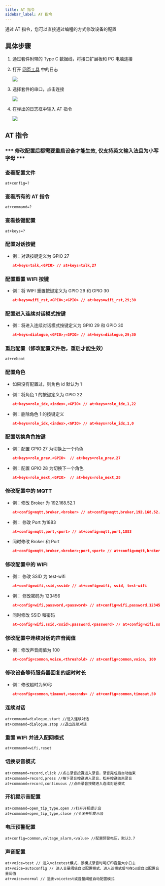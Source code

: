 ```yaml
---
title: AT 指令
sidebar_label: AT 指令
---
```

通过 AT 指令，您可以直接通过编程的方式修改设备的配置
## 具体步骤

1. 通过套件附带的 Type C 数据线，将接口扩展板和 PC 电脑连接
2. 打开 [网页工具](https://tool.folotoy.com/index) 中的日志

    <img src="https://user-images.githubusercontent.com/41461127/281996998-de76550b-5701-40dd-a115-38988f78a1c8.png" />

3. 选择套件的串口，点击连接

    <img src="https://user-images.githubusercontent.com/69997928/284497170-75123ed9-5d84-42a2-989e-440ad5f95441.jpeg" />

4. 在弹出的日志框中输入 AT 指令

    <img src="https://user-images.githubusercontent.com/69997928/284499336-8dec6867-3410-4fe1-a706-e955f7ef202c.png" />

## AT 指令
### *** 修改配置后都需要重启设备才能生效, 仅支持英文输入法且为小写字母 ***

### 查看配置文件

    at+config=?

### 查看所有的 AT 指令

    at+command=?

### 查看按键配置

    at+keys=?

### 配置对话按键

  - 例：对话按键定义为 GPIO 27

    ```json
    at+keys=talk,<GPIO> // at+keys=talk,27
    ```

### 配置重置 WIFI 按键

  - 例：将 WIFI 重置按键定义为 GPIO 29 和 GPIO 30

    ```json
    at+keys=wifi_rst,<GPIO>;<GPIO> // at+keys=wifi_rst,29;30
    ```

### 配置进入连续对话模式按键

  - 例：将进入连续对话模式按键定义为 GPIO 29 和 GPIO 30

    ```json
    at+keys=dialogue,<GPIO>;<GPIO> // at+keys=dialogue,29;30
    ```

### 重启配置（修改配置文件后，重启才能生效）

    at+reboot

### 配置角色

  - 如果没有配置过，则角色 id 默认为 1

  - 例：将角色 1 的按键定义为 GPIO 22

    ```json
    at+keys=role_idx,<index>,<GPIO> // at+keys=role_idx,1,22
    ```

  - 例：删除角色 1 的按键定义
    
    ```json
    at+keys=role_idx,<index>,<GPIO> // at+keys=role_idx,1,0
    ```

### 配置切换角色按键

  - 例：配置 GPIO 27 为切换上一个角色

    ```json
    at+keys=role_prev,<GPIO>  // at+keys=role_prev,27
    ```

  - 例：配置 GPIO 28 为切换下一个角色

    ```json
    at+keys=role_next,<GPIO>  // at+keys=role_next,28
    ```

### 修改配置中的 MQTT

  - 例：修改 Broker 为 192.168.52.1

    ```json
    at+config=mqtt,broker,<broker> // at+config=mqtt,broker,192.168.52.1
    ```

  - 例： 修改 Port 为1883

    ```json
    at+config=mqtt,port,<port> // at+config=mqtt,port,1883
    ```

  - 同时修改 Broker 和 Port

    ```json
    at+config=mqtt,broker,<broker>;port,<port> // at+config=mqtt,broker,192.168.52.1;port,1883
    ```
### 修改配置中的 WIFI

  - 例： 修改 SSID 为 test-wifi

    ```json
    at+config=wifi,ssid,<ssid> // at+config=wifi, ssid, test-wifi
    ```

  - 例： 修改密码为 123456

    ```json
    at+config=wifi,password,<password> // at+config=wifi,password,123456
    ```

  - 同时修改 SSID 和密码

    ```json
    at+config=wifi,ssid,<ssid>;password,<password> // at+config=wifi,ssid,test-wifi;password,123456
    ```

### 修改配置中连续对话的声音阈值

  - 例：修改声音阈值为 100

    ```json
    at+config=common,voice,<threshold> // at+config=common,voice, 100
    ```

### 修改设备等待服务器回复的超时时长

  - 例：修改超时为50秒

    ```json
    at+config=common,timeout,<seconds> // at+config=common,timeout,50
    ```

### 连续对话

    at+command=dialogue,start //进入连续对话
    at+command=dialogue,stop //退出连续对话

### 重置 WIFI 并进入配网模式

    at+command=wifi,reset


### 切换录音模式

    at+command=record,click //点击录音按键进入录音，录音完成后自动结束
    at+command=record,press //按下录音按键进入录音，松开按键结束录音
    at+command=record,continuous //点击录音按键进入连续对话模式


### 开机提示音配置

    at+command=open_tip_type,open //打开开机提示音
    at+command=open_tip_type,close //关闭开机提示音


### 电压预警配置

    at+config=common,voltage_alarm,<value> //配置预警电压，默认3.7

### 声音配置

    at+voice=test // 进入voicetest模式，该模式录音时可打印音量大小日志
    at+voice=autoconfig // 进入音量阈值自动配置模式，进入该模式后可在5s后自动配置音量阈值
    at+voice=normal // 退出voicetest或音量阈值自动配置模式

